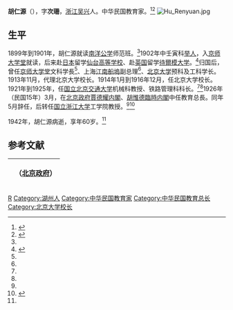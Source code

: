 {{Infobox Officeholder
|姓名=胡仁源
|圖像=File:胡仁源.jpg
|圖像大小=200px
|圖像說明=  
|字    = 
|號    = 
|別名    = 
|出生日期 = ？年？月？日
|出生地點 = 
|逝世日期 =  
|逝世地點 = 
|死因    = 
|墓地    = 
|籍貫    = 
|政黨    = 
|parents  = 
|配偶    = 
|伴侶    = 
|relatives  =  
|children  =  
|著作    = 
|past    = 
}}
'''胡仁源'''（{{bd|1883年||1942年||catIdx=H胡}}），字'''次珊'''，[[浙江|浙江]][[吴兴|吴兴]]人。中华民国教育家。<ref name=pk>{{Cite web |url=http://www.pku.edu.cn/about/lrxz/lrxz03.jsp |title=历任校长书记，北京大学，于2012-7-10查阅 |access-date=2012-07-10 |archive-date=2008-06-24 |archive-url=https://web.archive.org/web/20080624172940/http://www.pku.edu.cn/about/lrxz/lrxz03.jsp |dead-url=no }}</ref><ref name=sh>{{Cite web |url=http://museum.sjtu.edu.cn/jdbwginfoplat/platformData/infoplat/pub/wetsite_12/hry_1719/index.html |title=胡仁源，上海交通大学校史博物馆，于2012-7-10查阅 |access-date=2012-07-10 |archive-date=2017-08-11 |archive-url=https://web.archive.org/web/20170811003433/http://museum.sjtu.edu.cn/jdbwginfoplat/platformData/infoplat/pub/wetsite_12/hry_1719/index.html |dead-url=no }}</ref>
[[File:Hu_Renyuan.jpg|thumb]]
==生平==
1899年到1901年，胡仁源就读[[南洋公学|南洋公学]]师范班。<ref name=sh/>1902年中壬寅科[[举人|举人]]，入[[京师大学堂|京师大学堂]]就读，后来赴[[日本|日本]]留学[[仙台高等学校|仙台高等学校]]、赴[[英国|英国]]留学[[待爾模大学|待爾模大学]]。<ref name=xu>{{Cite book<!--|和書-->|author = 徐友春主編|title = 民国人物大辞典 増訂版|year = 2007|publisher = 河北人民出版社|isbn = 978-7-202-03014-1}}</ref>归国后，曾任[[京师大学堂|京师大学堂]]文科学長<ref name=xu/>、上海[[江南船塢|江南船塢]]副总理<ref name=xu/>、[[北京大学|北京大学]]预科及工科学长。1913年11月，代理北京大学校长。1914年1月到1916年12月，任北京大学校长。1921年到1925年，任[[国立北京交通大学|国立北京交通大学]]机械科教授、铁路管理科科长。<ref name=pk/><ref name=sh/>1926年（民国15年）3月，在[[北京政府|北京政府]][[賈德耀内閣|賈德耀内閣]]、[[胡惟德臨時内閣|胡惟德臨時内閣]]中任教育总長。同年5月辞任，后转任[[国立浙江大学|国立浙江大学]]工学院教授。<ref name=xu/><ref>{{Cite book<!--|和書-->|author = 劉寿林等編|title = 民国職官年表|year = 1995|publisher = 中華書局|isbn = 7-101-01320-1}}</ref>

1942年，胡仁源病逝，享年60岁。<ref name=sh/>

== 参考文献 ==
{{reflist}}

{| class="wikitable" style="margin:0 auto"
|- 
!　{{CHN1912}}（[[北京政府|北京政府]]）
{{先代次代|教育总長|<small>1926年3月 - 5月</small>|[[馬君武|馬君武]]|[[王寵惠|王寵惠]]}}
|}
{{宣統三年游學畢業進士}}
{{中華民國教育部部長}}
{{Authority control}}

{{DEFAULTSORT:Hu胡}}
[[Category:胡姓|R]]
[[Category:湖州人|Category:湖州人]]
[[Category:中华民国教育家|Category:中华民国教育家]]
[[Category:中华民国教育总长|Category:中华民国教育总长]]
[[Category:北京大学校长|Category:北京大学校长]]